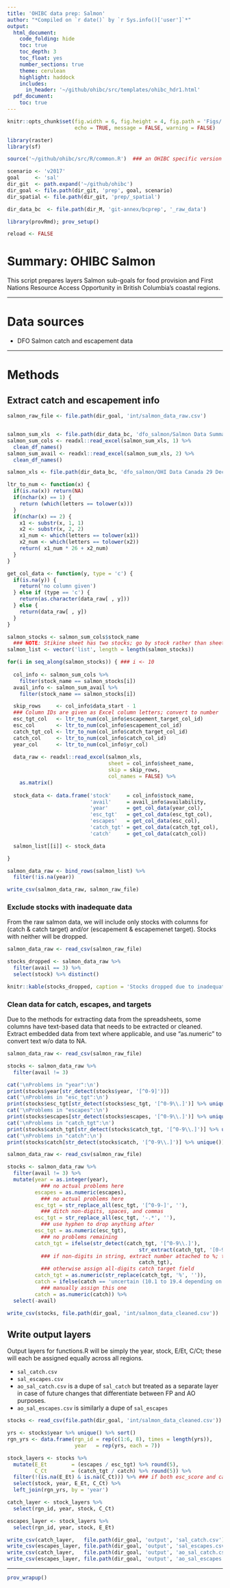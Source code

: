 ```yaml
---
title: 'OHIBC data prep: Salmon'
author: "*Compiled on `r date()` by `r Sys.info()['user']`*"
output: 
  html_document:
    code_folding: hide
    toc: true
    toc_depth: 3
    toc_float: yes
    number_sections: true
    theme: cerulean
    highlight: haddock
    includes: 
      in_header: '~/github/ohibc/src/templates/ohibc_hdr1.html'
  pdf_document:
    toc: true
---
```


``` r

knitr::opts_chunk$set(fig.width = 6, fig.height = 4, fig.path = 'Figs/',
                      echo = TRUE, message = FALSE, warning = FALSE)

library(raster)
library(sf)

source('~/github/ohibc/src/R/common.R')  ### an OHIBC specific version of common.R

scenario <- 'v2017'
goal     <- 'sal'
dir_git  <- path.expand('~/github/ohibc')
dir_goal <- file.path(dir_git, 'prep', goal, scenario)
dir_spatial <- file.path(dir_git, 'prep/_spatial')

dir_data_bc  <- file.path(dir_M, 'git-annex/bcprep', '_raw_data')

library(provRmd); prov_setup()

reload <- FALSE


```

# Summary: OHIBC Salmon

This script prepares layers Salmon sub-goals for food provision and First Nations Resource Access Opportunity in British Columbia's coastal regions.  

-----

# Data sources

* DFO Salmon catch and escapement data

-----

# Methods

## Extract catch and escapement info

``` r

salmon_raw_file <- file.path(dir_goal, 'int/salmon_data_raw.csv')


salmon_sum_xls  <- file.path(dir_data_bc, 'dfo_salmon/Salmon Data Summary.xlsx')
salmon_sum_cols <- readxl::read_excel(salmon_sum_xls, 1) %>%
  clean_df_names()
salmon_sum_avail <- readxl::read_excel(salmon_sum_xls, 2) %>%
  clean_df_names()

salmon_xls <- file.path(dir_data_bc, 'dfo_salmon/OHI Data Canada 29 Dec 2017.xlsx')

ltr_to_num <- function(x) {
  if(is.na(x)) return(NA)
  if(nchar(x) == 1) {
    return (which(letters == tolower(x)))
  }
  if(nchar(x) == 2) {
    x1 <- substr(x, 1, 1)
    x2 <- substr(x, 2, 2)
    x1_num <- which(letters == tolower(x1))
    x2_num <- which(letters == tolower(x2))
    return( x1_num * 26 + x2_num)
  }
}

get_col_data <- function(y, type = 'c') {
  if(is.na(y)) {
    return('no column given')
  } else if (type == 'c') {
    return(as.character(data_raw[ , y]))
  } else {
    return(data_raw[ , y])
  }
}

salmon_stocks <- salmon_sum_cols$stock_name
  ### NOTE: Stikine sheet has two stocks; go by stock rather than sheet!
salmon_list <- vector('list', length = length(salmon_stocks))

for(i in seq_along(salmon_stocks)) { ### i <- 10
  
  col_info <- salmon_sum_cols %>%
    filter(stock_name == salmon_stocks[i])
  avail_info <- salmon_sum_avail %>%
    filter(stock_name == salmon_stocks[i])

  skip_rows     <- col_info$data_start - 1
  ### Column IDs are given as Excel column letters; convert to number
  esc_tgt_col   <- ltr_to_num(col_info$escapement_target_col_id)
  esc_col       <- ltr_to_num(col_info$escapement_col_id)
  catch_tgt_col <- ltr_to_num(col_info$catch_target_col_id)
  catch_col     <- ltr_to_num(col_info$catch_col_id)
  year_col      <- ltr_to_num(col_info$yr_col)
  
  data_raw <- readxl::read_excel(salmon_xls, 
                                 sheet = col_info$sheet_name,
                                 skip = skip_rows,
                                 col_names = FALSE) %>%
    as.matrix()
  
  stock_data <- data.frame('stock'     = col_info$stock_name,
                           'avail'     = avail_info$availability,
                           'year'      = get_col_data(year_col),
                           'esc_tgt'   = get_col_data(esc_tgt_col),
                           'escapes'   = get_col_data(esc_col),
                           'catch_tgt' = get_col_data(catch_tgt_col),
                           'catch'     = get_col_data(catch_col))

  salmon_list[[i]] <- stock_data

}

salmon_data_raw <- bind_rows(salmon_list) %>%
  filter(!is.na(year))

write_csv(salmon_data_raw, salmon_raw_file)

```

### Exclude stocks with inadequate data

From the raw salmon data, we will include only stocks with columns for (catch & catch target) and/or (escapement & escapemenet target).  Stocks with neither will be dropped.  
``` r

salmon_data_raw <- read_csv(salmon_raw_file)

stocks_dropped <- salmon_data_raw %>%
  filter(avail == 3) %>%
  select(stock) %>% distinct()

knitr::kable(stocks_dropped, caption = 'Stocks dropped due to inadequate data')

```

### Clean data for catch, escapes, and targets

Due to the methods for extracting data from the spreadsheets, some columns have text-based data that needs to be extracted or cleaned.  Extract embedded data from text where applicable, and use "as.numeric" to convert text w/o data to NA.

``` r

salmon_data_raw <- read_csv(salmon_raw_file)

stocks <- salmon_data_raw %>%
  filter(avail != 3)

cat('\nProblems in "year":\n')
print(stocks$year[str_detect(stocks$year, '[^0-9]')])
cat('\nProblems in "esc_tgt":\n')
print(stocks$esc_tgt[str_detect(stocks$esc_tgt, '[^0-9\\.]')] %>% unique())
cat('\nProblems in "escapes":\n')
print(stocks$escapes[str_detect(stocks$escapes, '[^0-9\\.]')] %>% unique())
cat('\nProblems in "catch_tgt":\n')
print(stocks$catch_tgt[str_detect(stocks$catch_tgt, '[^0-9\\.]')] %>% unique())
cat('\nProblems in "catch":\n')
print(stocks$catch[str_detect(stocks$catch, '[^0-9\\.]')] %>% unique())

```

``` r

salmon_data_raw <- read_csv(salmon_raw_file)

stocks <- salmon_data_raw %>%
  filter(avail != 3) %>%
  mutate(year = as.integer(year),       
           ### no actual problems here
         escapes = as.numeric(escapes), 
           ### no actual problems here
         esc_tgt = str_replace_all(esc_tgt, '[^0-9-]', ''), 
           ### ditch non-digits, spaces, and commas
         esc_tgt = str_replace_all(esc_tgt, '-.*', ''),     
           ### use hyphen to drop anything after
         esc_tgt = as.numeric(esc_tgt), 
           ### no problems remaining
         catch_tgt = ifelse(str_detect(catch_tgt, '[^0-9\\.]'), 
                                           str_extract(catch_tgt, '[0-9]*\\%'), 
           ### if non-digits in string, extract number attached to %; this extracts the 5 from "3-5%"
                                           catch_tgt),
           ### otherwise assign all-digits catch target field
         catch_tgt = as.numeric(str_replace(catch_tgt, '%', '')),
         catch = ifelse(catch == 'uncertain (10.1 to 19.4 depending on methods)', 10.1, catch), 
           ### manually assign this one
         catch = as.numeric(catch)) %>%
  select(-avail)

write_csv(stocks, file.path(dir_goal, 'int/salmon_data_cleaned.csv'))

```

## Write output layers

Output layers for functions.R will be simply the year, stock, E/Et, C/Ct; these will each be assigned equally across all regions.

* `sal_catch.csv`
* `sal_escapes.csv`
* `ao_sal_catch.csv` is a dupe of `sal_catch` but treated as a separate layer in case of future changes that differentiate between FP and AO purposes.
* `ao_sal_escapes.csv` is similarly a dupe of `sal_escapes`


``` r

stocks <- read_csv(file.path(dir_goal, 'int/salmon_data_cleaned.csv'))

yrs <- stocks$year %>% unique() %>% sort()
rgn_yrs <- data.frame(rgn_id = rep(c(1:6, 8), times = length(yrs)),
                      year   = rep(yrs, each = 7))

stock_layers <- stocks %>%
  mutate(E_Et        = (escapes / esc_tgt) %>% round(5),
         C_Ct        = (catch_tgt / catch) %>% round(5)) %>%
  filter(!(is.na(E_Et) & is.na(C_Ct))) %>% ### if both esc_score and catch_score are NA, drop the row
  select(stock, year, E_Et, C_Ct) %>%
  left_join(rgn_yrs, by = 'year')

catch_layer <- stock_layers %>%
  select(rgn_id, year, stock, C_Ct)

escapes_layer <- stock_layers %>%
  select(rgn_id, year, stock, E_Et)

write_csv(catch_layer,   file.path(dir_goal, 'output', 'sal_catch.csv'))
write_csv(escapes_layer, file.path(dir_goal, 'output', 'sal_escapes.csv'))
write_csv(catch_layer,   file.path(dir_goal, 'output', 'ao_sal_catch.csv'))
write_csv(escapes_layer, file.path(dir_goal, 'output', 'ao_sal_escapes.csv'))

```

-----

``` r

prov_wrapup()

```

